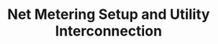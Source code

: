 ---
title: Net Metering Setup and Utility Interconnection
description: "We handle the entire process of setting up net metering and utility interconnection for your solar system."
icon: "@/assets/roofing.png"
featuredImage: "@/assets/flatroof.jpg"
parent: "solar"
---